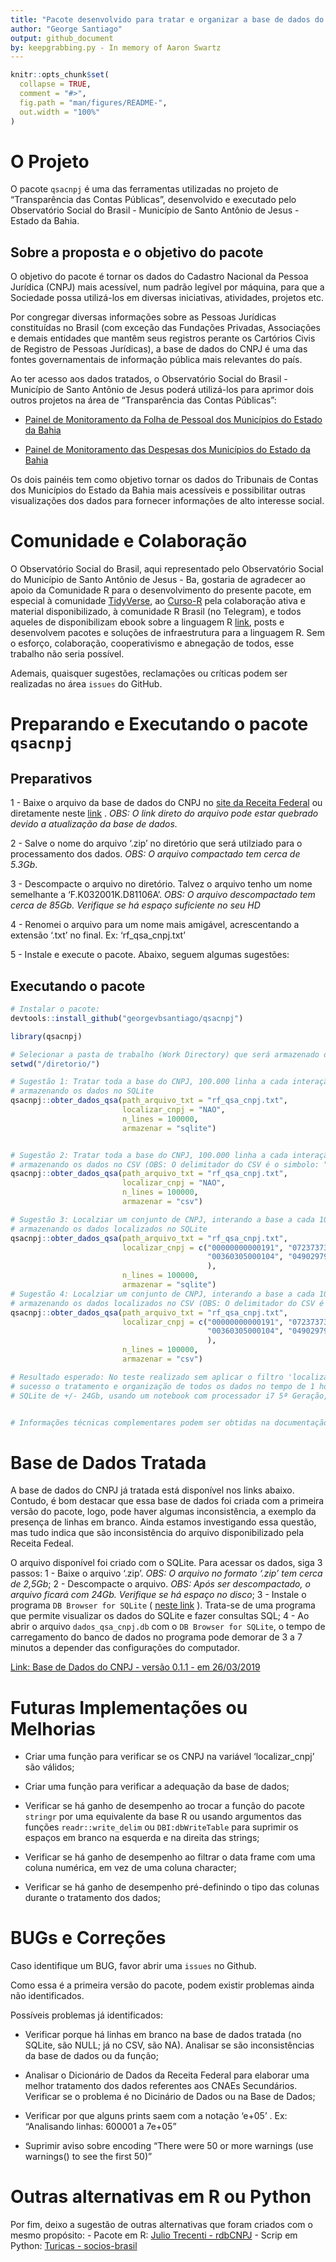 ```yaml
---
title: "Pacote desenvolvido para tratar e organizar a base de dados do Cadastro Nacional da Pessoa Jurídica (CNPJ)"
author: "George Santiago"
output: github_document
by: keepgrabbing.py - In memory of Aaron Swartz
---
```



<!-- README.md is generated from README.Rmd. Please edit that file -->

```r
knitr::opts_chunk$set(
  collapse = TRUE,
  comment = "#>",
  fig.path = "man/figures/README-",
  out.width = "100%"
)
```
# O Projeto

O pacote `qsacnpj` é uma das ferramentas utilizadas no projeto de "Transparência das Contas Públicas", desenvolvido e executado pelo Observatório Social do Brasil - Município de Santo Antônio de Jesus - Estado da Bahia.

## Sobre a proposta e o objetivo do pacote

O objetivo do pacote é tornar os dados do Cadastro Nacional da Pessoa Jurídica (CNPJ) mais acessível, num padrão legível por máquina, para que a Sociedade possa utilizá-los em diversas iniciativas, atividades, projetos etc.

Por congregar diversas informações sobre as Pessoas Jurídicas constituídas no Brasil (com exceção das Fundações Privadas, Associações e demais entidades que mantêm seus registros perante os Cartórios Civis de Registro de Pessoas Jurídicas), a base de dados do CNPJ é uma das fontes governamentais de informação pública mais relevantes do país.

Ao ter acesso aos dados tratados, o Observatório Social do Brasil - Município de Santo Antônio de Jesus poderá utilizá-los para aprimor dois outros projetos na área de "Transparência das Contas Públicas":

- [Painel de Monitoramento da Folha de Pessoal dos Municípios do Estado da Bahia](https://goo.gl/4zHpZp)
        
- [Painel de Monitoramento das Despesas dos Municípios do Estado da Bahia](https://goo.gl/HpMJZo)

Os dois painéis tem como objetivo tornar os dados do Tribunais de Contas dos Municípios do Estado da Bahia mais acessíveis e possibilitar outras visualizações dos dados para fornecer informações de alto interesse social.


# Comunidade e Colaboração

O Observatório Social do Brasil, aqui representado pelo Observatório Social do Município de Santo Antônio de Jesus - Ba, gostaria de agradecer ao apoio da Comunidade R para o desenvolvimento do presente pacote, em especial à comunidade [TidyVerse](https://www.tidyverse.org/), ao [Curso-R](https://www.curso-r.com/) pela colaboração ativa e material disponibilizado, à comunidade R Brasil (no Telegram), e todos aqueles de disponibilizam ebook sobre a linguagem R [link](https://bookdown.org/), posts e desenvolvem pacotes e soluções de infraestrutura para a linguagem R. Sem o esforço, colaboração, cooperativismo e abnegação de todos, esse trabalho não seria possível.

Ademais, quaisquer sugestões, reclamações ou críticas podem ser realizadas no área `issues` do GitHub.


# Preparando e Executando o pacote `qsacnpj`

## Preparativos

1 - Baixe o arquivo da base de dados do CNPJ no [site da Receita Federal](http://receita.economia.gov.br/orientacao/tributaria/cadastros/cadastro-nacional-de-pessoas-juridicas-cnpj/dados-publicos-cnpj) ou diretamente neste [link](http://200.152.38.155/CNPJ/DADOS_ABERTOS_CNPJ.zip) . *OBS: O link direto do arquivo pode estar quebrado devido a atualização da base de dados.*

2 - Salve o nome do arquivo '.zip' no diretório que será utilziado para o processamento dos dados. *OBS: O arquivo compactado tem cerca de 5.3Gb*.

3 - Descompacte o arquivo no diretório. Talvez o arquivo tenho um nome semelhante a 'F.K032001K.D81106A'. *OBS: O arquivo descompactado tem cerca de 85Gb. Verifique se há espaço suficiente no seu HD*

4 - Renomei o arquivo para um nome mais amigável, acrescentando a extensão '.txt' no final. Ex: 'rf_qsa_cnpj.txt'

5 - Instale e execute o pacote. Abaixo, seguem algumas sugestões:

## Executando o pacote

```r

# Instalar o pacote:
devtools::install_github("georgevbsantiago/qsacnpj")

library(qsacnpj)

# Selecionar a pasta de trabalho (Work Directory) que será armazenado os dados do CNPJ
setwd("/diretorio/")

# Sugestão 1: Tratar toda a base do CNPJ, 100.000 linha a cada interação,
# armazenando os dados no SQLite
qsacnpj::obter_dados_qsa(path_arquivo_txt = "rf_qsa_cnpj.txt",
                         localizar_cnpj = "NAO",
                         n_lines = 100000,
                         armazenar = "sqlite")


# Sugestão 2: Tratar toda a base do CNPJ, 100.000 linha a cada interação,
# armazenando os dados no CSV (OBS: O delimitador do CSV é o simbolo: "#').
qsacnpj::obter_dados_qsa(path_arquivo_txt = "rf_qsa_cnpj.txt",
                         localizar_cnpj = "NAO",
                         n_lines = 100000,
                         armazenar = "csv")

# Sugestão 3: Localziar um conjunto de CNPJ, interando a base a cada 100.000 linha,
# armazenando os dados localizados no SQLite
qsacnpj::obter_dados_qsa(path_arquivo_txt = "rf_qsa_cnpj.txt",
                         localizar_cnpj = c("00000000000191", "07237373000120",
                                            "00360305000104", "04902979000144"
                                            ),
                         n_lines = 100000,
                         armazenar = "sqlite")
# Sugestão 4: Localziar um conjunto de CNPJ, interando a base a cada 100.000 linha,
# armazenando os dados localizados no CSV (OBS: O delimitador do CSV é o simbolo: "#').
qsacnpj::obter_dados_qsa(path_arquivo_txt = "rf_qsa_cnpj.txt",
                         localizar_cnpj = c("00000000000191", "07237373000120",
                                            "00360305000104", "04902979000144"
                                            ),
                         n_lines = 100000,
                         armazenar = "csv")

# Resultado esperado: No teste realizado sem aplicar o filtro 'localizar_cnpj', o código executou com
# sucesso o tratamento e organização de todos os dados no tempo de 1 hora e 30 minutos, gerando um arquivo
# SQLite de +/- 24Gb, usando um notebook com processador i7 5ª Geração, 16Gb DDR3 e disco HDD.


# Informações técnicas complementares podem ser obtidas na documentação do pacote ao digitar `?qsacnpj`


```

# Base de Dados Tratada

A base de dados do CNPJ já tratada está disponível nos links abaixo. Contudo, é bom destacar que essa base de dados foi criada com a primeira versão do pacote, logo, pode haver algumas inconsistência, a exemplo da presença de linhas em branco. Ainda estamos investigando essa questão, mas tudo indica que são inconsistência do arquivo disponibilizado pela Receita Fedeal.

O arquivo disponível foi criado com o SQLite. Para acessar os dados, siga 3 passos: 1 - Baixe o arquivo '.zip'. *OBS: O arquivo no formato '.zip' tem cerca de 2,5Gb*; 2 - Descompacte o arquivo. *OBS: Após ser descompactado, o arquivo ficará com 24Gb. Verifique se há espaço no disco*; 3 - Instale o programa `DB Browser for SQLite` ( [neste link](https://sqlitebrowser.org/) ). Trata-se de uma programa que permite visualizar os dados do SQLite e fazer consultas SQL; 4 - Ao abrir o arquivo `dados_qsa_cnpj.db` com o `DB Browser for SQLite`, o tempo de carregamento do banco de dados no programa pode demorar de 3 a 7 minutos a depender das configurações do computador.

   [Link: Base de Dados do CNPJ - versão 0.1.1 - em 26/03/2019](https://goo.gl/n1aAzZ)


# Futuras Implementações ou Melhorias

- Criar uma função para verificar se os CNPJ na variável 'localizar_cnpj' são válidos;

- Criar uma função para verificar a adequação da base de dados;

- Verificar se há ganho de desempenho ao trocar a função do pacote `stringr` por uma equivalente da base R ou usando argumentos das funções `readr::write_delim` ou `DBI:dbWriteTable` para suprimir os espaços em branco na esquerda e na direita das strings;

- Verificar se há ganho de desempenho ao filtrar o data frame com uma coluna numérica, em vez de uma coluna character;

- Verificar se há ganho de desempenho pré-definindo o tipo das colunas durante o tratamento dos dados;


# BUGs e Correções

Caso identifique um BUG, favor abrir uma `issues` no Github.

Como essa é a primeira versão do pacote, podem existir problemas ainda não identificados.

Possíveis problemas já identificados:

- Verificar porque há linhas em branco na base de dados tratada (no SQLite, são NULL; já no CSV, são NA).
Analisar se são inconsistências da base de dados ou da função;

- Analisar o Dicionário de Dados da Receita Federal para elaborar uma melhor tratamento dos dados referentes aos CNAEs Secundários. Verificar se o problema é no Dicinário de Dados ou na Base de Dados;

- Verificar por que alguns prints saem com a notação 'e+05' . Ex: "Analisando linhas: 600001 a 7e+05"

- Suprimir aviso sobre encoding "There were 50 or more warnings (use warnings() to see the first 50)"

# Outras alternativas em R ou Python

Por fim, deixo a sugestão de outras alternativas que foram criados com o mesmo propósito:
- Pacote em R: [Julio Trecenti - rdbCNPJ](https://www.curso-r.com/blog/2018-05-13-rfbcnpj/)
- Scrip em Python: [Turicas - socios-brasil](https://github.com/turicas/socios-brasil/blob/master/qualificacao-socio.csv)

